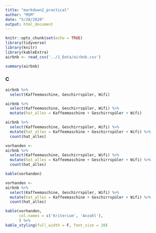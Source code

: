 ```yaml
---
title: "markdown2_practical"
author: "MSM"
date: "5/28/2020"
output: html_document
---
```


```r
knitr::opts_chunk$set(echo = TRUE)
library(tidyverse)
library(knitr)
library(kableExtra)
airbnb <- read_csv('../1_Data/airbnb.csv')
```

```r
summary(airbnb)
```


### C

```r
airbnb %>%
  select(Kaffeemaschine, Geschirrspüler, Wifi)
```

```r
airbnb %>%
  select(Kaffeemaschine, Geschirrspüler, Wifi) %>%
  mutate(hat_alles = Kaffeemaschine + Geschirrspüler + Wifi)
```

```r
airbnb %>%
  select(Kaffeemaschine, Geschirrspüler, Wifi) %>%
  mutate(hat_alles = Kaffeemaschine + Geschirrspüler + Wifi) %>%
  count(hat_alles)
```


```r
vorhanden <- 
airbnb %>%
  select(Kaffeemaschine, Geschirrspüler, Wifi) %>%
  mutate(hat_alles = Kaffeemaschine + Geschirrspüler + Wifi) %>%
  count(hat_alles)

kable(vorhanden)
```

```r
vorhanden <- 
airbnb %>%
  select(Kaffeemaschine, Geschirrspüler, Wifi) %>%
  mutate(hat_alles = Kaffeemaschine + Geschirrspüler + Wifi) %>%
  count(hat_alles)

kable(vorhanden,
      col.names = c('Kriterium', 'Anzahl'),
      ) %>%
kable_styling(full_width = F, font_size = 20)
```